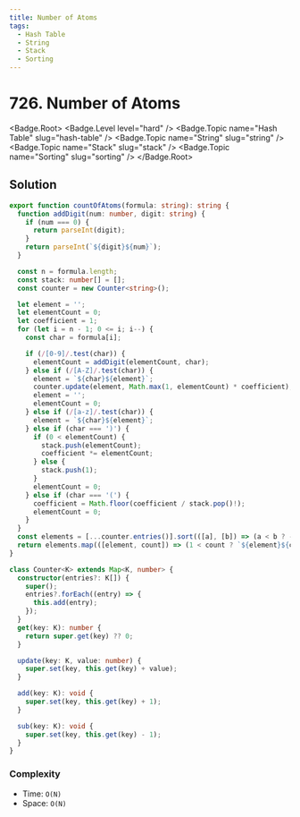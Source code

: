 ```yaml
---
title: Number of Atoms
tags:
  - Hash Table
  - String
  - Stack
  - Sorting
---
```


# 726. Number of Atoms

<Badge.Root>
  <Badge.Level level="hard" />
  <Badge.Topic name="Hash Table" slug="hash-table" />
  <Badge.Topic name="String" slug="string" />
  <Badge.Topic name="Stack" slug="stack" />
  <Badge.Topic name="Sorting" slug="sorting" />
</Badge.Root>

## Solution

```typescript filename="solution.ts" copy
export function countOfAtoms(formula: string): string {
  function addDigit(num: number, digit: string) {
    if (num === 0) {
      return parseInt(digit);
    }
    return parseInt(`${digit}${num}`);
  }

  const n = formula.length;
  const stack: number[] = [];
  const counter = new Counter<string>();

  let element = '';
  let elementCount = 0;
  let coefficient = 1;
  for (let i = n - 1; 0 <= i; i--) {
    const char = formula[i];

    if (/[0-9]/.test(char)) {
      elementCount = addDigit(elementCount, char);
    } else if (/[A-Z]/.test(char)) {
      element = `${char}${element}`;
      counter.update(element, Math.max(1, elementCount) * coefficient);
      element = '';
      elementCount = 0;
    } else if (/[a-z]/.test(char)) {
      element = `${char}${element}`;
    } else if (char === ')') {
      if (0 < elementCount) {
        stack.push(elementCount);
        coefficient *= elementCount;
      } else {
        stack.push(1);
      }
      elementCount = 0;
    } else if (char === '(') {
      coefficient = Math.floor(coefficient / stack.pop()!);
      elementCount = 0;
    }
  }
  const elements = [...counter.entries()].sort(([a], [b]) => (a < b ? -1 : 1));
  return elements.map(([element, count]) => (1 < count ? `${element}${count}` : element)).join('');
}

class Counter<K> extends Map<K, number> {
  constructor(entries?: K[]) {
    super();
    entries?.forEach((entry) => {
      this.add(entry);
    });
  }
  get(key: K): number {
    return super.get(key) ?? 0;
  }

  update(key: K, value: number) {
    super.set(key, this.get(key) + value);
  }

  add(key: K): void {
    super.set(key, this.get(key) + 1);
  }

  sub(key: K): void {
    super.set(key, this.get(key) - 1);
  }
}
```

### Complexity

- Time: `O(N)`
- Space: `O(N)`

<ProblemLink
  codingSite="leetcode"
  href="https://leetcode.com/problems/number-of-atoms"
  title="Number of Atoms"
/>
